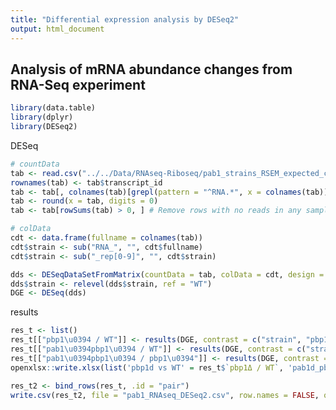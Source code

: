 ```yaml
---
title: "Differential expression analysis by DESeq2"
output: html_document
---
```


## Analysis of mRNA abundance changes from RNA-Seq experiment

```r
library(data.table)
library(dplyr)
library(DESeq2)
```

DESeq
```r
# countData
tab <- read.csv("../../Data/RNAseq-Riboseq/pab1_strains_RSEM_expected_count_isoforms.results.csv")
rownames(tab) <- tab$transcript_id
tab <- tab[, colnames(tab)[grepl(pattern = "^RNA.*", x = colnames(tab))]]
tab <- round(x = tab, digits = 0)
tab <- tab[rowSums(tab) > 0, ] # Remove rows with no reads in any samples

# colData
cdt <- data.frame(fullname = colnames(tab))
cdt$strain <- sub("RNA_", "", cdt$fullname)
cdt$strain <- sub("_rep[0-9]", "", cdt$strain)
```
```r
dds <- DESeqDataSetFromMatrix(countData = tab, colData = cdt, design = ~strain)
dds$strain <- relevel(dds$strain, ref = "WT")
DGE <- DESeq(dds)
```

results
```r
res_t <- list()
res_t[["pbp1\u0394 / WT"]] <- results(DGE, contrast = c("strain", "pbp1d", "WT"), pAdjustMethod = "fdr", tidy = TRUE, independentFiltering = TRUE, alpha = 0.01)
res_t[["pab1\u0394pbp1\u0394 / WT"]] <- results(DGE, contrast = c("strain", "pab1d_pbp1d", "WT"), pAdjustMethod = "fdr", tidy = TRUE, independentFiltering = TRUE, alpha = 0.01)
res_t[["pab1\u0394pbp1\u0394 / pbp1\u0394"]] <- results(DGE, contrast = c("strain","pab1d_pbp1d", "pbp1d"), pAdjustMethod = "fdr", tidy = TRUE, independentFiltering = TRUE, alpha = 0.01)
openxlsx::write.xlsx(list('pbp1d vs WT' = res_t$`pbp1Δ / WT`, 'pab1d_pbp1d vs WT' = res_t$`pab1Δpbp1Δ / WT`, "pab1d_pbp1d vs pbp1d" = res_t$`pab1Δpbp1Δ / pbp1Δ`), file = "pab1_RNAseq_DESeq2.xlsx")

res_t2 <- bind_rows(res_t, .id = "pair")
write.csv(res_t2, file = "pab1_RNAseq_DESeq2.csv", row.names = FALSE, quote = FALSE)
```
